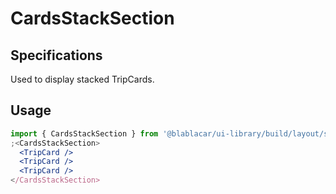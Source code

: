 

<Meta title="Sections/CardsStackSection" />


# **CardsStackSection**

<Canvas>
  <Story name="default">
    <CardsStackSection>
      <TripCard {...tripCardConfig} />
      <TripCard {...tripCardConfig} />
      <TripCard {...tripCardConfig} />
      <TripCard {...tripCardConfig} />
      <TripCard {...tripCardConfig} />
      <TripCard {...tripCardConfig} />
    </CardsStackSection>
  </Story>
</Canvas>

## Specifications

Used to display stacked TripCards.

## Usage

```jsx
import { CardsStackSection } from '@blablacar/ui-library/build/layout/section/cardsGridSection'
;<CardsStackSection>
  <TripCard />
  <TripCard />
  <TripCard />
</CardsStackSection>
```

<ArgsTable of={CardsStackSection} />
